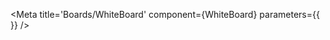 
<Meta title='Boards/WhiteBoard' component={WhiteBoard} parameters={{ }} />

<Title of={WhiteBoard} />

> *This component is categorized as a board.*

## Description
<Description of={WhiteBoard} />

## Stories

### Default
<Canvas>
  <Story name='Default'>
    {{
      components: { WhiteBoard },
      template: `
        <WhiteBoard :style="{width: widthKnob + 'px', height: heightKnob + 'px'}">
          This is just a white board.
        </WhiteBoard>
      `,
      props: {
        widthKnob: {
          type: Number,
          default: number('Width (px)', 300)
        },
        heightKnob: {
          type: Number,
          default: number('Height (px)', 200)
        }
      }
    }}
  </Story>
</Canvas>

## I/O
<ArgsTable of={WhiteBoard} />
